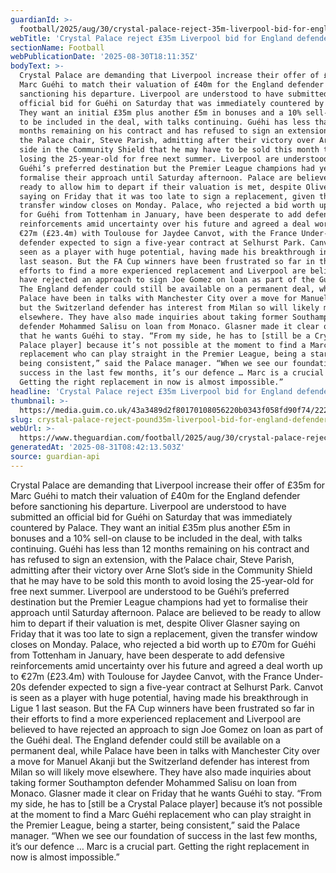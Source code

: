 ```yaml
---
guardianId: >-
  football/2025/aug/30/crystal-palace-reject-35m-liverpool-bid-for-england-defender-marc-guehi
webTitle: 'Crystal Palace reject £35m Liverpool bid for England defender Marc Guéhi '
sectionName: Football
webPublicationDate: '2025-08-30T18:11:35Z'
bodyText: >-
  Crystal Palace are demanding that Liverpool increase their offer of £35m for
  Marc Guéhi to match their valuation of £40m for the England defender before
  sanctioning his departure. Liverpool are understood to have submitted an
  official bid for Guéhi on Saturday that was immediately countered by Palace.
  They want an initial £35m plus another £5m in bonuses and a 10% sell-on clause
  to be included in the deal, with talks continuing. Guéhi has less than 12
  months remaining on his contract and has refused to sign an extension, with
  the Palace chair, Steve Parish, admitting after their victory over Arne Slot’s
  side in the Community Shield that he may have to be sold this month to avoid
  losing the 25-year-old for free next summer. Liverpool are understood to be
  Guéhi’s preferred destination but the Premier League champions had yet to
  formalise their approach until Saturday afternoon. Palace are believed to be
  ready to allow him to depart if their valuation is met, despite Oliver Glasner
  saying on Friday that it was too late to sign a replacement, given the
  transfer window closes on Monday. Palace, who rejected a bid worth up to £70m
  for Guéhi from Tottenham in January, have been desperate to add defensive
  reinforcements amid uncertainty over his future and agreed a deal worth up to
  €27m (£23.4m) with Toulouse for Jaydee Canvot, with the France Under-20s
  defender expected to sign a five-year contract at Selhurst Park. Canvot is
  seen as a player with huge potential, having made his breakthrough in Ligue 1
  last season. But the FA Cup winners have been frustrated so far in their
  efforts to find a more experienced replacement and Liverpool are believed to
  have rejected an approach to sign Joe Gomez on loan as part of the Guéhi deal.
  The England defender could still be available on a permanent deal, while
  Palace have been in talks with Manchester City over a move for Manuel Akanji
  but the Switzerland defender has interest from Milan so will likely move
  elsewhere. They have also made inquiries about taking former Southampton
  defender Mohammed Salisu on loan from Monaco. Glasner made it clear on Friday
  that he wants Guéhi to stay. “From my side, he has to [still be a Crystal
  Palace player] because it’s not possible at the moment to find a Marc Guéhi
  replacement who can play straight in the Premier League, being a starter,
  being consistent,” said the Palace manager. “When we see our foundation of
  success in the last few months, it’s our defence … Marc is a crucial part.
  Getting the right replacement in now is almost impossible.”
headline: 'Crystal Palace reject £35m Liverpool bid for England defender Marc Guéhi '
thumbnail: >-
  https://media.guim.co.uk/43a3489d2f80170108056220b0343f058fd90f74/222_151_3943_3154/500.jpg
slug: crystal-palace-reject-pound35m-liverpool-bid-for-england-defender-marc-guehi
webUrl: >-
  https://www.theguardian.com/football/2025/aug/30/crystal-palace-reject-35m-liverpool-bid-for-england-defender-marc-guehi
generatedAt: '2025-08-31T08:42:13.503Z'
source: guardian-api
---
```

Crystal Palace are demanding that Liverpool increase their offer of £35m for Marc Guéhi to match their valuation of £40m for the England defender before sanctioning his departure. Liverpool are understood to have submitted an official bid for Guéhi on Saturday that was immediately countered by Palace. They want an initial £35m plus another £5m in bonuses and a 10% sell-on clause to be included in the deal, with talks continuing. Guéhi has less than 12 months remaining on his contract and has refused to sign an extension, with the Palace chair, Steve Parish, admitting after their victory over Arne Slot’s side in the Community Shield that he may have to be sold this month to avoid losing the 25-year-old for free next summer. Liverpool are understood to be Guéhi’s preferred destination but the Premier League champions had yet to formalise their approach until Saturday afternoon. Palace are believed to be ready to allow him to depart if their valuation is met, despite Oliver Glasner saying on Friday that it was too late to sign a replacement, given the transfer window closes on Monday. Palace, who rejected a bid worth up to £70m for Guéhi from Tottenham in January, have been desperate to add defensive reinforcements amid uncertainty over his future and agreed a deal worth up to €27m (£23.4m) with Toulouse for Jaydee Canvot, with the France Under-20s defender expected to sign a five-year contract at Selhurst Park. Canvot is seen as a player with huge potential, having made his breakthrough in Ligue 1 last season. But the FA Cup winners have been frustrated so far in their efforts to find a more experienced replacement and Liverpool are believed to have rejected an approach to sign Joe Gomez on loan as part of the Guéhi deal. The England defender could still be available on a permanent deal, while Palace have been in talks with Manchester City over a move for Manuel Akanji but the Switzerland defender has interest from Milan so will likely move elsewhere. They have also made inquiries about taking former Southampton defender Mohammed Salisu on loan from Monaco. Glasner made it clear on Friday that he wants Guéhi to stay. “From my side, he has to [still be a Crystal Palace player] because it’s not possible at the moment to find a Marc Guéhi replacement who can play straight in the Premier League, being a starter, being consistent,” said the Palace manager. “When we see our foundation of success in the last few months, it’s our defence … Marc is a crucial part. Getting the right replacement in now is almost impossible.”
